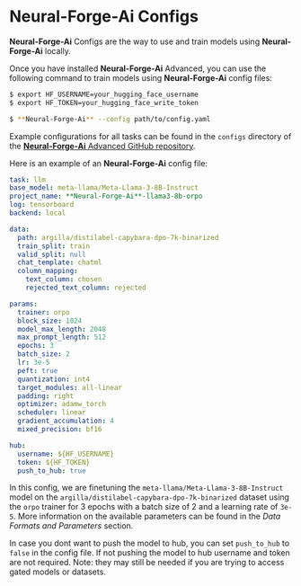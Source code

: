 # **Neural-Forge-Ai** Configs

**Neural-Forge-Ai** Configs are the way to use and train models using **Neural-Forge-Ai** locally.

Once you have installed **Neural-Forge-Ai** Advanced, you can use the following command to train models using **Neural-Forge-Ai** config files:

```bash
$ export HF_USERNAME=your_hugging_face_username
$ export HF_TOKEN=your_hugging_face_write_token

$ **Neural-Forge-Ai** --config path/to/config.yaml
```

Example configurations for all tasks can be found in the `configs` directory of 
the [**Neural-Forge-Ai** Advanced GitHub repository](https://github.com/huggingface/**Neural-Forge-Ai**-advanced).

Here is an example of an **Neural-Forge-Ai** config file:

```yaml
task: llm
base_model: meta-llama/Meta-Llama-3-8B-Instruct
project_name: **Neural-Forge-Ai**-llama3-8b-orpo
log: tensorboard
backend: local

data:
  path: argilla/distilabel-capybara-dpo-7k-binarized
  train_split: train
  valid_split: null
  chat_template: chatml
  column_mapping:
    text_column: chosen
    rejected_text_column: rejected

params:
  trainer: orpo
  block_size: 1024
  model_max_length: 2048
  max_prompt_length: 512
  epochs: 3
  batch_size: 2
  lr: 3e-5
  peft: true
  quantization: int4
  target_modules: all-linear
  padding: right
  optimizer: adamw_torch
  scheduler: linear
  gradient_accumulation: 4
  mixed_precision: bf16

hub:
  username: ${HF_USERNAME}
  token: ${HF_TOKEN}
  push_to_hub: true
```

In this config, we are finetuning the `meta-llama/Meta-Llama-3-8B-Instruct` model 
on the `argilla/distilabel-capybara-dpo-7k-binarized` dataset using the `orpo` 
trainer for 3 epochs with a batch size of 2 and a learning rate of `3e-5`.
More information on the available parameters can be found in the *Data Formats and Parameters* section.

In case you dont want to push the model to hub, you can set `push_to_hub` to `false` in the config file.
If not pushing the model to hub username and token are not required. Note: they may still be needed 
if you are trying to access gated models or datasets.